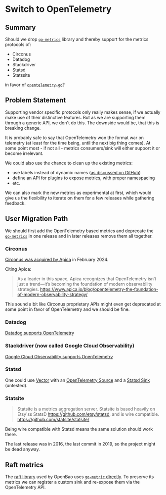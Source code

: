 # Switch to OpenTelemetry

## Summary

Should we drop [`go-metrics`][] library and thereby support for the metrics
protocols of:

- Circonus
- Datadog
- Stackdriver
- Statsd
- Statssite

in favor of [`opentelemetry-go`][]?

## Problem Statement

Supporting vendor specific protocols only really makes sense, if we actually
make use of their distinctive features. But as we are supporting them through a
generic API, we don't do this. The downside would be, that this is breaking
change.

It is probably safe to say that OpenTelemetry won the format war on telemetry
(at least for the time being, until the next big thing comes). At some point
most - if not all - metrics consumers/sink will either support it or become
irrelevant.

We could also use the chance to clean up the existing metrics:

- use labels instead of dynamic names ([as discussed on GitHub][metric names
  discussion])
- define an API for plugins to expose metrics, with proper namespacing
- etc.

We can also mark the new metrics as experimental at first, which would give us
the flexibility to iterate on them for a few releases while gathering feedback.

## User Migration Path

We should first add the OpenTelemetry based metrics and deprecate the
[`go-metrics`][] in one release and in later releases remove them all together.

### Circonus

[Circonus was acquired by Apica][circonus was acquired] in February 2024.

Citing Apica:

> As a leader in this space, Apica recognizes that OpenTelemetry isn’t just a
> trend—it’s becoming the foundation of modern observability strategies.
> https://www.apica.io/blog/opentelemetry-the-foundation-of-modern-observability-strategy/

This sound a bit like Circonus proprietary APIs might even get deprecated at
some point in favor of OpenTelemetry and we should be fine.

### Datadog

[Datadog supports OpenTelemetry][datadog-otel]

### Stackdriver (now called Google Cloud Observability)

[Google Cloud Observability supports OpenTelemetry][gcloud-otel]

### Statsd

One could use [Vector][] with an [OpenTelemetry Source][vector-otel-source] and
a [Statsd Sink][vector-statsd-sink] (untested).

### Statsite

> Statsite is a metrics aggregation server. Statsite is based heavily on Etsy'ss
> StatsD https://github.com/etsy/statsd, and is wire compatible.
> https://github.com/statsite/statsite/

Being wire compatible with Statsd means the same solution should work there.

The last release was in 2016, the last commit in 2019, so the project might be
dead anyway.

## Raft metrics

The [raft library][] used by OpenBao uses [`go-metric` directly][go-metric in go
mod]. To preserve its metrics we can register a custom sink and re-expose them
via the OpenTelemetry API.

[circonus was acquired]: https://www.apica.io/news/apica-acquires-telemetry-data-management-pioneer-circonus-and-lands-new-funding/
[datadog-otel]: https://docs.datadoghq.com/opentelemetry/
[`go-metrics`]: https://github.com/hashicorp/go-metrics
[go-metric in go mod]: https://github.com/hashicorp/raft/blob/c4fb904a43d299a2b9ba1000ae18a5b3f60994ab/go.mod#L9
[gcloud-otel]: https://cloud.google.com/stackdriver/docs/managed-prometheus/setup-otel
[metric names discussion]: https://github.com/orgs/openbao/discussions/1663
[`opentelemetry-go`]: https://github.com/open-telemetry/opentelemetry-go
[raft library]: https://github.com/hashicorp/raft
[vector-otel-source]: https://vector.dev/docs/reference/configuration/sources/opentelemetry/
[vector-statsd-sink]: https://vector.dev/docs/reference/configuration/sinks/statsd/
[Vector]: https://vector.dev/
